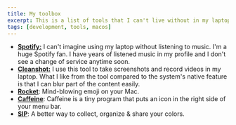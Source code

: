 ```yaml
---
title: My toolbox
excerpt: This is a list of tools that I can't live without in my laptop.
tags: [development, tools, macos]
---
```


- [**Spotify:**](https://www.spotify.com) I can't imagine using my laptop without listening to music. I'm a huge Spotify fan. I have years of listened music in my profile and I don't see a change of service anytime soon.
- [**Cleanshot:**](https://getcleanshot.com) I use this tool to take screenshots and record videos in my laptop. What I like from the tool compared to the system's native feature is that I can blur part of the content easily.
- [**Rocket**](https://matthewpalmer.net/rocket/): Mind-blowing emoji on your Mac.
- [**Caffeine**](http://lightheadsw.com/caffeine/): Caffeine is a tiny program that puts an icon in the right side of your menu bar.
- [**SIP**](https://sipapp.io): A better way to collect, organize & share your colors.
